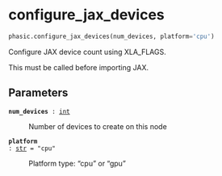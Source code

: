 # configure_jax_devices { #phasic.configure_jax_devices }

```python
phasic.configure_jax_devices(num_devices, platform='cpu')
```

Configure JAX device count using XLA_FLAGS.

This must be called before importing JAX.

## Parameters {.doc-section .doc-section-parameters}

<code>[**num_devices**]{.parameter-name} [:]{.parameter-annotation-sep} [[int](`int`)]{.parameter-annotation}</code>

:   Number of devices to create on this node

<code>[**platform**]{.parameter-name} [:]{.parameter-annotation-sep} [[str](`str`)]{.parameter-annotation} [ = ]{.parameter-default-sep} [\"cpu\"]{.parameter-default}</code>

:   Platform type: "cpu" or "gpu"